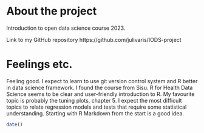 
# About the project

Introduction to open data science course 2023.

Link to my GitHub repository https://github.com/julivaris/IODS-project 

# Feelings etc.

Feeling good. I expect to learn to use git version control system and R better in data science framework. I found the course from Sisu. 
R for Health Data Science seems to be clear and user-friendly introduction to R. My favourite topic is probably the tuning plots, chapter 5. I expect the most difficult topics to relate regression models and tests that require some statistical understanding. Starting with R Markdown from the start is a good idea.


```r
date()
```


